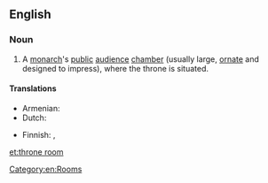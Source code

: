 ==English==
{{wikipedia}}

===Noun===
{{en-noun|sg=[[throne]] [[room]]}}

# A [[monarch]]'s [[public]] [[audience]] [[chamber]] (usually large, [[ornate]] and designed to impress), where the throne is situated.

====Translations====
{{trans-top|monarch’s public audience chamber}}
* Armenian: {{t-|hy|գահասրահ|tr=gahasrah}}
* Dutch: {{t|nl|troonzaal|f}}
{{trans-mid}}
* Finnish: {{t-|fi|valtaistuinsali}}, {{t-|fi|valtaistuinhuone}}
{{trans-bottom}}

[[Category:en:Rooms]]

[[et:throne room]]